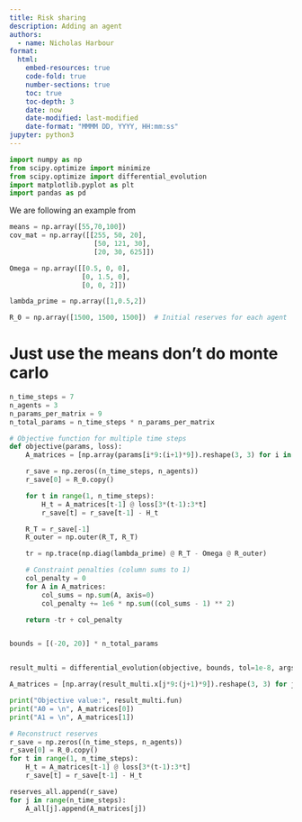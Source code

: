 ```yaml
---
title: Risk sharing
description: Adding an agent
authors:
  - name: Nicholas Harbour
format: 
  html:
    embed-resources: true
    code-fold: true
    number-sections: true
    toc: true
    toc-depth: 3
    date: now
    date-modified: last-modified
    date-format: "MMMM DD, YYYY, HH:mm:ss"
jupyter: python3
---
```



```python

import numpy as np  
from scipy.optimize import minimize
from scipy.optimize import differential_evolution
import matplotlib.pyplot as plt
import pandas as pd

```


We are following an example from 
```python

means = np.array([55,70,100])
cov_mat = np.array([[255, 50, 20],
                     [50, 121, 30],
                     [20, 30, 625]])

Omega = np.array([[0.5, 0, 0],
                  [0, 1.5, 0],
                  [0, 0, 2]])

lambda_prime = np.array([1,0.5,2])

R_0 = np.array([1500, 1500, 1500])  # Initial reserves for each agent


```



# Just use the means don't do monte carlo

```python
n_time_steps = 7
n_agents = 3
n_params_per_matrix = 9
n_total_params = n_time_steps * n_params_per_matrix

# Objective function for multiple time steps
def objective(params, loss):
    A_matrices = [np.array(params[i*9:(i+1)*9]).reshape(3, 3) for i in range(n_time_steps)]

    r_save = np.zeros((n_time_steps, n_agents))
    r_save[0] = R_0.copy()

    for t in range(1, n_time_steps):
        H_t = A_matrices[t-1] @ loss[3*(t-1):3*t]
        r_save[t] = r_save[t-1] - H_t

    R_T = r_save[-1]
    R_outer = np.outer(R_T, R_T)

    tr = np.trace(np.diag(lambda_prime) @ R_T - Omega @ R_outer)

    # Constraint penalties (column sums to 1)
    col_penalty = 0
    for A in A_matrices:
        col_sums = np.sum(A, axis=0)
        col_penalty += 1e6 * np.sum((col_sums - 1) ** 2)

    return -tr + col_penalty


bounds = [(-20, 20)] * n_total_params


result_multi = differential_evolution(objective, bounds, tol=1e-8, args=(means,))

A_matrices = [np.array(result_multi.x[j*9:(j+1)*9]).reshape(3, 3) for j in range(n_time_steps)]

print("Objective value:", result_multi.fun)
print("A0 = \n", A_matrices[0])
print("A1 = \n", A_matrices[1])

# Reconstruct reserves
r_save = np.zeros((n_time_steps, n_agents))
r_save[0] = R_0.copy()
for t in range(1, n_time_steps):
    H_t = A_matrices[t-1] @ loss[3*(t-1):3*t]
    r_save[t] = r_save[t-1] - H_t

reserves_all.append(r_save)
for j in range(n_time_steps):
    A_all[j].append(A_matrices[j])



```
